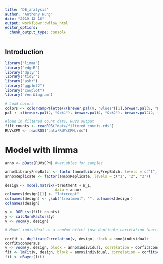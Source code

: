 ```yaml
---
title: "DE_analysis"
author: "Anthony Hung"
date: "2019-12-16"
output: workflowr::wflow_html
editor_options:
  chunk_output_type: console
---
```


## Introduction

```r
library("limma")
library("edgeR")
library("dplyr")
library("tidyr")
library("ashr")
library("ggplot2")
library("cowplot")
library("VennDiagram")

# Load colors 
colors <- colorRampPalette(c(brewer.pal(9, "Blues")[1],brewer.pal(9, "Blues")[9]))(100)
pal <- c(brewer.pal(9, "Set1"), brewer.pal(8, "Set2"), brewer.pal(12, "Set3"))

#load in filtered count data, RUVs output
filt_counts <- readRDS("data/filtered_counts.rds")
RUVsCPM <- readRDS("data/RUVsCPM.rds")
```

# Model with limma

```r
anno <- pData(RUVsCPM) #variables for samples

anno$LibraryPrepBatch <- factor(anno$LibraryPrepBatch, levels = c("1", "2"))
anno$Replicate <- factor(anno$Replicate, levels = c("1", "2", "3"))

design <- model.matrix(~treatment + W_1,
                       data = anno)
colnames(design)[1] <- "Intercept"
colnames(design) <- gsub("treatment", "", colnames(design))
colnames(design)
```

```r
y <- DGEList(filt_counts)
y <- calcNormFactors(y)
v <- voom(y, design)

# Model individual as a random effect (use duplicate correlation function); treatment as a fixed effect, covariates = RUV factors

corfit <- duplicateCorrelation(v, design, block = anno$individual)
corfit$consensus
v <- voom(y, design, block = anno$individual, correlation = corfit$consensus)
fit <- lmFit(v, design, block = anno$individual, correlation = corfit$consensus)
fit <- eBayes(fit)
```











<!-- From jdblischak's code: -->


<!-- Initial limma analysis. -->

<!-- ## Setup -->

<!-- ```{r packages, message=FALSE} -->
<!-- library("limma") -->
<!-- library("edgeR") -->
<!-- library("dplyr") -->
<!-- library("tidyr") -->
<!-- library("ashr") -->
<!-- library("ggplot2") -->
<!-- library("cowplot") -->
<!-- theme_set(theme_bw(base_size = 14)) -->
<!-- theme_update(panel.grid.minor.x = element_blank(), -->
<!--              panel.grid.minor.y = element_blank(), -->
<!--              panel.grid.major.x = element_blank(), -->
<!--              panel.grid.major.y = element_blank()) -->
<!-- library("VennDiagram") -->
<!-- ``` -->

<!-- Input data. -->

<!-- ```{r input-counts} -->
<!-- counts <- read.delim("../data/counts.txt", check.names = FALSE, row.names = 1) -->
<!-- anno <- read.delim("../data/experiment-info.txt", stringsAsFactors = FALSE) -->
<!-- rownames(anno) <- anno$id -->
<!-- anno <- anno %>% select(-id, -tube_ind) -->
<!-- stopifnot(colnames(counts) == rownames(anno)) -->
<!-- ``` -->

<!-- ## Model with limma -->

<!-- ```{r design-matrix} -->
<!-- anno$status <- factor(anno$status, levels = c("contact", "tb")) -->
<!-- anno$treatment <- factor(anno$treatment, levels = c("none", "infected")) -->
<!-- design <- model.matrix(~treatment + status + status:treatment, -->
<!--                        data = anno) -->
<!-- colnames(design)[1] <- "Intercept" -->
<!-- colnames(design) <- gsub("treatment", "", colnames(design)) -->
<!-- colnames(design) <- gsub("status", "", colnames(design)) -->
<!-- colnames(design) <- gsub(":", ".", colnames(design)) -->
<!-- colnames(design) -->
<!-- ``` -->

<!-- ```{r fit-model, fig.width=8} -->
<!-- y <- DGEList(counts) -->
<!-- y <- calcNormFactors(y) -->
<!-- v <- voom(y, design) -->
<!-- # Model individual as a random effect -->
<!-- corfit <- duplicateCorrelation(v, design, block = anno$individual) -->
<!-- corfit$consensus -->
<!-- v <- voom(y, design, block = anno$individual, correlation = corfit$consensus) -->
<!-- fit <- lmFit(v, design, block = anno$individual, correlation = corfit$consensus) -->
<!-- fit <- eBayes(fit) -->
<!-- ``` -->

<!-- ## Assess model results -->

<!-- ```{r model-results} -->
<!-- top_treatment <- topTable(fit, coef = "infected") -->
<!-- top_treatment -->
<!-- results_treatment <- topTable(fit, coef = "infected", -->
<!--                               number = nrow(counts), sort = "none") -->
<!-- ma_treatment <- ggplot(data.frame(Amean = fit$Amean, logFC = fit$coef[, "infected"]), -->
<!--                        aes(x = Amean, y = logFC)) + -->
<!--   geom_point() + -->
<!--   labs(x = "Average expression level", y = "Log fold change", -->
<!--        title = "Treatment effect") -->
<!-- ma_treatment -->
<!-- hist_treatment <- ggplot(results_treatment, aes(x = P.Value)) + -->
<!--   geom_histogram(binwidth = 0.01) + -->
<!--   labs(x = "p-value", y = "Number of genes", title = "Treatment effect") -->
<!-- hist_treatment -->
<!-- top_status <- topTable(fit, coef = "tb") -->
<!-- top_status -->
<!-- results_status <- topTable(fit, coef = "tb", -->
<!--                            number = nrow(counts), sort = "none") -->
<!-- ma_status <- ggplot(data.frame(Amean = fit$Amean, logFC = fit$coef[, "tb"]), -->
<!--                        aes(x = Amean, y = logFC)) + -->
<!--   geom_point() + -->
<!--   labs(x = "Average expression level", y = "Log fold change", -->
<!--        title = "Status effect") -->
<!-- ma_status -->
<!-- hist_status <- ggplot(results_status, aes(x = P.Value)) + -->
<!--   geom_histogram(binwidth = 0.01) + -->
<!--   labs(x = "p-value", y = "Number of genes", title = "Status effect") -->
<!-- hist_status -->
<!-- top_interaction <- topTable(fit, coef = "infected.tb") -->
<!-- top_interaction -->
<!-- results_interaction <- topTable(fit, coef = "infected.tb", -->
<!--                                 number = nrow(counts), sort = "none") -->
<!-- ma_interaction <- ggplot(data.frame(Amean = fit$Amean, logFC = fit$coef[, "infected.tb"]), -->
<!--                        aes(x = Amean, y = logFC)) + -->
<!--   geom_point() + -->
<!--   labs(x = "Average expression level", y = "Log fold change", -->
<!--        title = "Interaction effect") -->
<!-- ma_interaction -->
<!-- hist_interaction <- ggplot(results_interaction, aes(x = P.Value)) + -->
<!--   geom_histogram(binwidth = 0.01) + -->
<!--   labs(x = "p-value", y = "Number of genes", title = "Interaction effect") -->
<!-- hist_interaction -->
<!-- ggsave("fig-limma-hist-interaction.eps", plot = hist_interaction, -->
<!--        width = 7, height = 7, units = "in") -->
<!-- ``` -->

<!-- ## Explore top hits -->

<!-- Boxplot function. -->

<!-- ```{r boxplot-function} -->
<!-- plot_gene <- function(v, g) { -->
<!--   # v - An EList object containing log2 counts per million -->
<!--   # g - character vector of a single gene -->
<!--   stopifnot(class(v) == "EList", -->
<!--             is.character(g), length(g) == 1) -->
<!--   library("tidyr") -->
<!--   single_gene <- v$E[g, ] -->
<!--   single_gene_long <- gather_(as.data.frame(single_gene), -->
<!--                               gather_cols = colnames(single_gene)) -->
<!--   # For some reason, the argument value_col wouldn't work -->
<!--   colnames(single_gene_long) <- "log2cpm" -->
<!--   single_gene_long$sample <- rownames(single_gene_long) -->
<!--   single_gene_long <- separate_(single_gene_long, col = "sample", sep = "-", -->
<!--                                 into = c("individual", "status", "treatment")) -->
<!--   single_gene_long$status <- factor(single_gene_long$status, levels = c("contact", "tb")) -->
<!--   single_gene_long$treatment <- factor(single_gene_long$treatment, levels = c("none", "infected")) -->
<!--   ggplot(single_gene_long, aes(x = treatment, y = log2cpm, fill = status)) + -->
<!--     geom_boxplot() + -->
<!--     labs(title = g, x = "Treatment", y = expression("Expression level (" * log[2] * " cpm)")) -->
<!-- } -->
<!-- ``` -->

<!-- Infected. -->

<!-- ```{r} -->
<!-- p_treatment_1 <- plot_gene(v, rownames(top_treatment)[1]) + -->
<!--   ylim(3, 11) + theme(legend.position = "bottom") -->
<!-- p_treatment_2 <- plot_gene(v, rownames(top_treatment)[2]) + -->
<!--   ylim(3, 11) + theme(legend.position = "bottom") -->
<!-- p_treatment_3 <- plot_gene(v, rownames(top_treatment)[3]) + -->
<!--   ylim(3, 11) + theme(legend.position = "bottom") -->
<!-- p_treatment_4 <- plot_gene(v, rownames(top_treatment)[4]) + -->
<!--   ylim(3, 11) + theme(legend.position = "bottom") -->
<!-- ggsave("fig-limma-treatment-hit-1.eps", plot = p_treatment_1, -->
<!--        width = 7, height = 7, units = "in") -->
<!-- plot_grid(p_treatment_1, p_treatment_2, p_treatment_3, p_treatment_4) -->
<!-- ``` -->

<!-- Susceptibility status. -->

<!-- ```{r} -->
<!-- plot_grid(plot_gene(v, rownames(top_status)[1]) + -->
<!--             ylim(3, 11) + theme(legend.position = "bottom"), -->
<!--           plot_gene(v, rownames(top_status)[2]) + -->
<!--             ylim(3, 11) + theme(legend.position = "bottom"), -->
<!--           plot_gene(v, rownames(top_status)[3]) + -->
<!--             ylim(3, 11) + theme(legend.position = "bottom"), -->
<!--           nrow = 1) -->
<!-- ``` -->

<!-- Interaction. -->

<!-- ```{r} -->
<!-- plot_grid(plot_gene(v, rownames(top_interaction)[1]) + -->
<!--             ylim(3, 11) + theme(legend.position = "bottom"), -->
<!--           plot_gene(v, rownames(top_interaction)[2]) + -->
<!--             ylim(3, 11) + theme(legend.position = "bottom"), -->
<!--           plot_gene(v, rownames(top_interaction)[3]) + -->
<!--             ylim(3, 11) + theme(legend.position = "bottom"), -->
<!--           nrow = 1) -->
<!-- ``` -->

<!-- ## Use ash for mutliple testing correction -->

<!-- Treatment effect. -->

<!-- ```{r ash-treatment} -->
<!-- ash_treatment <- ash(betahat = fit$coefficients[, "infected"], -->
<!--                      sebetahat = fit$stdev.unscaled[, "infected"] * sqrt(fit$s2.post), -->
<!--                      df = fit$df.total) -->
<!-- class(ash_treatment) -->
<!-- names(ash_treatment) -->
<!-- sum(ash_treatment$svalue < .05) -->
<!-- hist(ash_treatment$svalue) -->
<!-- ``` -->

<!-- Susceptibility effect. -->

<!-- ```{r ash-status} -->
<!-- ash_status <- ash(betahat = fit$coefficients[, "tb"], -->
<!--                   sebetahat = fit$stdev.unscaled[, "tb"] * sqrt(fit$s2.post), -->
<!--                   df = fit$df.total) -->
<!-- sum(ash_status$svalue < .05) -->
<!-- hist(ash_status$svalue) -->
<!-- ``` -->

<!-- Interaction effect. -->

<!-- ```{r ash-interaction} -->
<!-- ash_interaction <- ash(betahat = fit$coefficients[, "infected.tb"], -->
<!--                      sebetahat = fit$stdev.unscaled[, "infected.tb"] * sqrt(fit$s2.post), -->
<!--                      df = fit$df.total) -->
<!-- sum(ash_interaction$svalue < .05) -->
<!-- hist(ash_interaction$svalue) -->
<!-- ``` -->

<!-- Venn diagram -->

<!-- ```{r venn} -->
<!-- ash_treatment_de <- ash_treatment$svalue < .05 -->
<!-- ash_status_de <- ash_status$svalue < .05 -->
<!-- ash_interaction_de <- ash_interaction$svalue < .05 -->
<!-- grid.newpage() -->
<!-- venn_rv <- draw.triple.venn( -->
<!--   area1 = sum(ash_treatment_de), -->
<!--   area2 = sum(ash_status_de), -->
<!--   area3 = sum(ash_interaction_de), -->
<!--   n12 = sum(ash_treatment_de & ash_status_de), -->
<!--   n23 = sum(ash_status_de & ash_interaction_de), -->
<!--   n13 = sum(ash_treatment_de & ash_interaction_de), -->
<!--   n123 = sum(ash_treatment_de & ash_status_de & ash_interaction_de), -->
<!--   category = c("Treatment", "Status", "Interaction"), -->
<!-- #   fill = c("darkolivegreen3", "cadetblue3", "darkorchid"), -->
<!--   alpha = c(0.5, 0.5, 0.5), col = "black", cex = 2, cat.cex = 1.5, -->
<!--   euler.d = FALSE, scaled = FALSE, ind = TRUE) -->
<!-- grid.draw(venn_rv) -->
<!-- ``` -->

<!-- ## Save results of differential expression analysis -->

<!-- Save results from limma and ash. -->

<!-- ```{r save-limma} -->
<!-- saveRDS(v, "../data/results-limma-voom.rds") -->
<!-- saveRDS(fit, "../data/results-limma-fit.rds") -->
<!-- saveRDS(ash_treatment, "../data/results-ash-treatment.rds") -->
<!-- saveRDS(ash_status, "../data/results-ash-status.rds") -->
<!-- saveRDS(ash_interaction, "../data/results-ash-interaction.rds") -->
<!-- ``` -->

<!-- ## Create figure -->

<!-- ```{r fig-limma} -->
<!-- theme_set(theme_bw(base_size = 8)) -->
<!-- theme_update(panel.grid.minor.x = element_blank(), -->
<!--              panel.grid.minor.y = element_blank(), -->
<!--              panel.grid.major.x = element_blank(), -->
<!--              panel.grid.major.y = element_blank()) -->
<!-- fig_limma <- ggdraw() + -->
<!--   draw_plot(ma_treatment,     0.00, 0.67, 0.33, 0.33) + -->
<!--   draw_plot(ma_status,        0.00, 0.33, 0.33, 0.33) + -->
<!--   draw_plot(ma_interaction,   0.00, 0.00, 0.33, 0.33) + -->
<!--   draw_plot(hist_treatment,   0.33, 0.67, 0.33, 0.33) + -->
<!--   draw_plot(hist_status,      0.33, 0.33, 0.33, 0.33) + -->
<!--   draw_plot(hist_interaction, 0.33, 0.00, 0.33, 0.33) + -->
<!--   draw_plot(p_treatment_1,    0.67, 0.82, 0.15, 0.15) + -->
<!--   draw_plot(p_treatment_2,    0.67, 0.67, 0.15, 0.15) + -->
<!--   draw_plot(p_treatment_3,    0.82, 0.67, 0.15, 0.15) + -->
<!--   draw_plot(p_treatment_4,    0.82, 0.82, 0.15, 0.15) + -->
<!--   draw_plot_label(c("A", "B", "C"), c(0.00, 0.00, 0.00), -->
<!--                                     c(1.00, 0.67, 0.33), size = 15) -->
<!-- fig_limma -->
<!-- # Using cowplot ggsave, which by default does not use Dingbats font -->
<!-- ggsave("fig-limma.eps", plot = fig_limma, width = 8, height = 5, units = "in") -->
<!-- ``` -->
